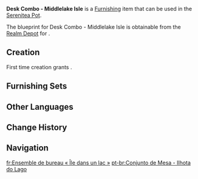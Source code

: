 {{Furnishing Infobox
|id             = 363350
|image          = Item Desk Combo - Middlelake Isle.png
|category       = Ornaments
|subcategory    = Memento
|quality        = 4
|adeptal_energy = 90
|load           = 338
|reduced_load   = 254
|description    = A dueling table with cards and other necessities commonly seen at [[The Cat's Tail]]. The tablecloth is decorated by a lightly colored map, with its expanse detailing a lake, some land, and an island.<br>For the so-called "player-philosophers" of [[Genius Invokation TCG]], almost anything displayed on the table can influence one's mental state. A map could cause them to throw up more [[Location Card]]s to aid their efforts, becoming an "external factor" of influence for the match.<br>Of course, veteran players think this is mostly bunk. "Playing cards is about playing cards. Stop thinking about things outside the game!"
|mention        = 
|blueprint      = Realm Depot
|source1        = 
}}
'''Desk Combo - Middlelake Isle''' is a [[Furnishing]] item that can be used in the [[Serenitea Pot]].

The blueprint for Desk Combo - Middlelake Isle is obtainable from the [[Realm Depot]] for {{Item|Realm Currency|24|x=240}}.

==Creation==
First time creation grants {{Item|Trust|24|x=90}}.
{{Recipe
|type = Creation
|time = 16h
|Cuihua Wood = 8
|White Iron Chunk = 4
|sort = Cuihua Wood;White Iron Chunk
}}

==Furnishing Sets==
{{Craft Usage|type=Furnishing Set}}

==Other Languages==
{{Other Languages
|en      = Desk Combo - Middlelake Isle
|zhs     = 台桌组合-「湖中小岛」
|zhs_rm  = Táizhuō Zǔhé - "Húzhōng Xiǎodǎo"
|zht     = 臺桌組合-「湖中小島」
|zht_rm  = Táizhuō Zǔhé - "Húzhōng Xiǎodǎo"
|zh_tl   = 
|ja      = 台卓セット-「湖中の島」
|ja_rm   = Daitaku Setto - "Kochuu no Shima"{{Assumed}}
|ja_tl   = 
|ko      = 테이블 세트< >-< >「호수 위 작은 섬」
|ko_rm   = 
|ko_tl   = Table Set - "Island on a Small Lake"
|es      = Ajuar de mesa: Isleta de la laguna
|es_tl   = Table Trousseau: Lagoon Island
|fr      = Ensemble de bureau «&nbsp;Île dans un lac&nbsp;»
|fr_tl   = Desk Set "Island in a Lake"
|ru      = Дуэльный стол - Островок на озере
|ru_tl   = Dueling Desk - Islet on the Lake
|th      = เซ็ตดูเอล - "เกาะกลางทะเลสาบ"
|th_rm   = 
|th_tl   = 
|vi      = Bộ Bàn - Đảo Nhỏ Giữa Hồ
|vi_tl   = 
|de      = Tisch-Kombi – „Kleine Seeinsel“
|de_tl   = Table Combo – "Small Lake Island"
|id      = Kombinasi Meja - Pulau Tengah Danau
|id_tl   = Desk Combination - Island in the Middle of the Lake
|pt      = Conjunto de Mesa - Ilhota do Lago
|pt_tl   = 
|tr      = Masa Kombinasyonu - Göldeki Ada
|tr_tl   = 
|it      = Tavola da gioco Isola in mezzo al lago
|it_tl   = 
}}

==Change History==
{{Change History|3.7}}

==Navigation==
{{Furnishing Navbox|interior}}

[[fr:Ensemble de bureau « Île dans un lac »]]
[[pt-br:Conjunto de Mesa - Ilhota do Lago]]